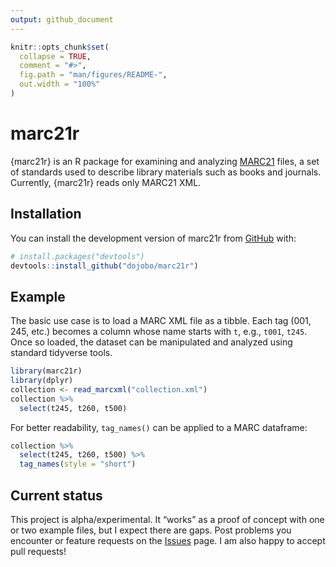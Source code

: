 ```yaml
---
output: github_document
---
```


<!-- README.md is generated from README.Rmd. Please edit that file -->

```r
knitr::opts_chunk$set(
  collapse = TRUE,
  comment = "#>",
  fig.path = "man/figures/README-",
  out.width = "100%"
)
```

# marc21r

<!-- badges: start -->

<!-- badges: end -->

{marc21r} is an R package for examining and analyzing [MARC21](https://www.loc.gov/marc/) files, a set of standards used to describe library materials such as books and journals. Currently, {marc21r} reads only MARC21 XML.

## Installation

You can install the development version of marc21r from [GitHub](https://github.com/) with:

``` r
# install.packages("devtools")
devtools::install_github("dojobo/marc21r")
```

## Example

The basic use case is to load a MARC XML file as a tibble. Each tag (001, 245, etc.) becomes a column whose name starts with `t`, e.g., `t001`, `t245`. Once so loaded, the dataset can be manipulated and analyzed using standard tidyverse tools.

```r
library(marc21r)
library(dplyr)
collection <- read_marcxml("collection.xml")
collection %>% 
  select(t245, t260, t500)
```

For better readability, `tag_names()` can be applied to a MARC dataframe:

```r
collection %>% 
  select(t245, t260, t500) %>% 
  tag_names(style = "short")
```

## Current status

This project is alpha/experimental. It "works" as a proof of concept with one or two example files, but I expect there are gaps. Post problems you encounter or feature requests on the [Issues](https://github.com/dojobo/marc21r/issues) page. I am also happy to accept pull requests!
